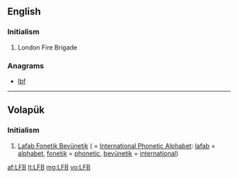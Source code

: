 ==English==

===Initialism===
{{head|en|initialism}}

# London Fire Brigade

===Anagrams===
* [[lbf#English|lbf]]

----

==Volapük==

===Initialism===
{{head|vo|initialism}}

# [[Lafab Fonetik Bevünetik]] ( = [[International Phonetic Alphabet]]: [[lafab]] = [[alphabet]], [[fonetik]] = [[phonetic]], [[bevünetik]] = [[international]])

[[af:LFB]]
[[lt:LFB]]
[[mg:LFB]]
[[vo:LFB]]